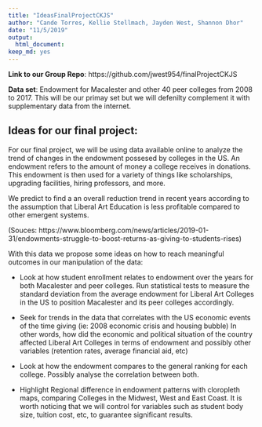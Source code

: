 ```yaml
---
title: "IdeasFinalProjectCKJS"
author: "Cande Torres, Kellie Stellmach, Jayden West, Shannon Dhor"
date: "11/5/2019"
output: 
  html_document:
keep_md: yes
---
```


__Link to our Group Repo__: https://github.com/jwest954/finalProjectCKJS

__Data set__: Endowment for Macalester and other 40 peer colleges from 2008 to 2017. This will be our primay set but we will defenilty complement it with supplementary data from the internet.

## Ideas for  our final project:

For our final project, we will be using data available online to analyze the trend of changes in the endowment possesed by colleges in the US. An endowment refers to the amount of money a college receives in donations. This endowment is then used for a variety of things like scholarships, upgrading facilities, hiring professors, and more.

We predict to find a an overall reduction trend in recent years according to the assumption that Liberal Art Education is less profitable compared to other emergent systems. 

(Souces: https://www.bloomberg.com/news/articles/2019-01-31/endowments-struggle-to-boost-returns-as-giving-to-students-rises)

With this data we propose some ideas on how to reach meaningful outcomes in our manipulation of the data:

* Look at how student enrollment relates to endowment over the years for both Macalester and peer colleges. Run statistical tests to measure the standard deviation from the average endowment for Liberal Art Colleges in the US to position Macalester and its peer colleges accordingly. 

* Seek for trends in the data that correlates with the US economic events of the time giving (ie: 2008 economic crisis and housing bubble) In other words, how did the economic and political situation of the country affected Liberal Art Colleges in terms of endowment and possibly other variables (retention rates, average financial aid, etc)

* Look at how the endowment compares to the general ranking for each college. Possibly analyse the correlation between both. 

* Highlight Regional difference in endowment patterns with cloropleth maps, comparing Colleges in the Midwest, West and East Coast. It is worth noticing that we will control for variables such as student body size, tuition cost, etc, to guarantee significant results. 





